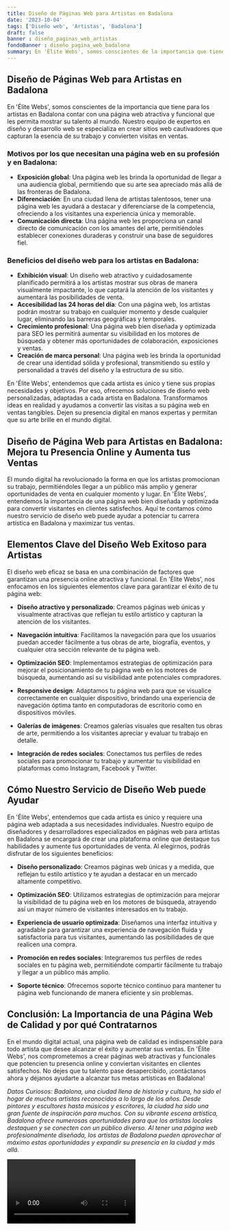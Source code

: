 ```yaml
---
title: Diseño de Páginas Web para Artistas en Badalona
date: '2023-10-04'
tags: ['Diseño web', 'Artistas', 'Badalona']
draft: false
banner : diseño_paginas_web_artistas
fondoBanner : diseño_pagina_web_badalona
summary: En 'Élite Webs', somos conscientes de la importancia que tiene para los artistas en Badalona contar con una página web atractiva y funcional que les permita mostrar su talento al mundo. Nuestro equipo de expertos en diseño y desarrollo web se especializa en crear sitios web cautivadores que capturan la esencia de su trabajo y convierten visitas en ventas.
---
```


## **Diseño de Páginas Web para Artistas en Badalona**

En 'Élite Webs', somos conscientes de la importancia que tiene para los artistas en Badalona contar con una página web atractiva y funcional que les permita mostrar su talento al mundo. Nuestro equipo de expertos en diseño y desarrollo web se especializa en crear sitios web cautivadores que capturan la esencia de su trabajo y convierten visitas en ventas.

### **Motivos por los que necesitan una página web en su profesión y en Badalona:**

- **Exposición global**: Una página web les brinda la oportunidad de llegar a una audiencia global, permitiendo que su arte sea apreciado más allá de las fronteras de Badalona.
- **Diferenciación**: En una ciudad llena de artistas talentosos, tener una página web les ayudará a destacar y diferenciarse de la competencia, ofreciendo a los visitantes una experiencia única y memorable.
- **Comunicación directa**: Una página web les proporciona un canal directo de comunicación con los amantes del arte, permitiéndoles establecer conexiones duraderas y construir una base de seguidores fiel.

### **Beneficios del diseño web para los artistas en Badalona:**

- **Exhibición visual**: Un diseño web atractivo y cuidadosamente planificado permitirá a los artistas mostrar sus obras de manera visualmente impactante, lo que captará la atención de los visitantes y aumentará las posibilidades de venta.
- **Accesibilidad las 24 horas del día**: Con una página web, los artistas podrán mostrar su trabajo en cualquier momento y desde cualquier lugar, eliminando las barreras geográficas y temporales.
- **Crecimiento profesional**: Una página web bien diseñada y optimizada para SEO les permitirá aumentar su visibilidad en los motores de búsqueda y obtener más oportunidades de colaboración, exposiciones y ventas.
- **Creación de marca personal**: Una página web les brinda la oportunidad de crear una identidad sólida y profesional, transmitiendo su estilo y personalidad a través del diseño y la estructura de su sitio.

En 'Élite Webs', entendemos que cada artista es único y tiene sus propias necesidades y objetivos. Por eso, ofrecemos soluciones de diseño web personalizadas, adaptadas a cada artista en Badalona. Transformamos ideas en realidad y ayudamos a convertir las visitas a su página web en ventas tangibles. Dejen su presencia digital en manos expertas y permitan que su arte brille en el mundo digital.

<GifSeo />

<Cta />

## Diseño de Página Web para Artistas en Badalona: Mejora tu Presencia Online y Aumenta tus Ventas

El mundo digital ha revolucionado la forma en que los artistas promocionan su trabajo, permitiéndoles llegar a un público más amplio y generar oportunidades de venta en cualquier momento y lugar. En 'Élite Webs', entendemos la importancia de una página web bien diseñada y optimizada para convertir visitantes en clientes satisfechos. Aquí te contamos cómo nuestro servicio de diseño web puede ayudar a potenciar tu carrera artística en Badalona y maximizar tus ventas.

## Elementos Clave del Diseño Web Exitoso para Artistas

El diseño web eficaz se basa en una combinación de factores que garantizan una presencia online atractiva y funcional. En 'Élite Webs', nos enfocamos en los siguientes elementos clave para garantizar el éxito de tu página web:

- **Diseño atractivo y personalizado**: Creamos páginas web únicas y visualmente atractivas que reflejan tu estilo artístico y capturan la atención de los visitantes.

- **Navegación intuitiva**: Facilitamos la navegación para que los usuarios puedan acceder fácilmente a tus obras de arte, biografía, eventos, y cualquier otra sección relevante de tu página web.

- **Optimización SEO**: Implementamos estrategias de optimización para mejorar el posicionamiento de tu página web en los motores de búsqueda, aumentando así su visibilidad ante potenciales compradores.

- **Responsive design**: Adaptamos tu página web para que se visualice correctamente en cualquier dispositivo, brindando una experiencia de navegación óptima tanto en computadoras de escritorio como en dispositivos móviles.

- **Galerías de imágenes**: Creamos galerías visuales que resalten tus obras de arte, permitiendo a los visitantes apreciar y evaluar tu trabajo en detalle.

- **Integración de redes sociales**: Conectamos tus perfiles de redes sociales para promocionar tu trabajo y aumentar tu visibilidad en plataformas como Instagram, Facebook y Twitter.

## Cómo Nuestro Servicio de Diseño Web puede Ayudar

En 'Élite Webs', entendemos que cada artista es único y requiere una página web adaptada a sus necesidades individuales. Nuestro equipo de diseñadores y desarrolladores especializados en páginas web para artistas en Badalona se encargará de crear una plataforma online que destaque tus habilidades y aumente tus oportunidades de venta. Al elegirnos, podrás disfrutar de los siguientes beneficios:

- **Diseño personalizado**: Creamos páginas web únicas y a medida, que reflejan tu estilo artístico y te ayudan a destacar en un mercado altamente competitivo.

- **Optimización SEO**: Utilizamos estrategias de optimización para mejorar la visibilidad de tu página web en los motores de búsqueda, atrayendo así un mayor número de visitantes interesados en tu trabajo.

- **Experiencia de usuario optimizada**: Diseñamos una interfaz intuitiva y agradable para garantizar una experiencia de navegación fluida y satisfactoria para tus visitantes, aumentando las posibilidades de que realicen una compra.

- **Promoción en redes sociales**: Integraremos tus perfiles de redes sociales en tu página web, permitiéndote compartir fácilmente tu trabajo y llegar a un público más amplio.

- **Soporte técnico**: Ofrecemos soporte técnico continuo para mantener tu página web funcionando de manera eficiente y sin problemas.

## Conclusión: La Importancia de una Página Web de Calidad y por qué Contratarnos

En el mundo digital actual, una página web de calidad es indispensable para todo artista que desee alcanzar el éxito y aumentar sus ventas. En 'Élite Webs', nos comprometemos a crear páginas web atractivas y funcionales que potencien tu presencia online y conviertan visitantes en clientes satisfechos. No dejes que tu talento pase desapercibido, ¡contáctanos ahora y déjanos ayudarte a alcanzar tus metas artísticas en Badalona!

*Datos Curiosos: Badalona, una ciudad llena de historia y cultura, ha sido el hogar de muchos artistas reconocidos a lo largo de los años. Desde pintores y escultores hasta músicos y escritores, la ciudad ha sido una gran fuente de inspiración para muchos. Con su vibrante escena artística, Badalona ofrece numerosas oportunidades para que los artistas locales destaquen y se conecten con un público diverso. Al tener una página web profesionalmente diseñada, los artistas de Badalona pueden aprovechar al máximo estas oportunidades y expandir su presencia en la ciudad y más allá.*

<Video />

<CtaBot job='Artistas' city='Badalona'/>

<Gmaps query='Badalona+españa+maps' />